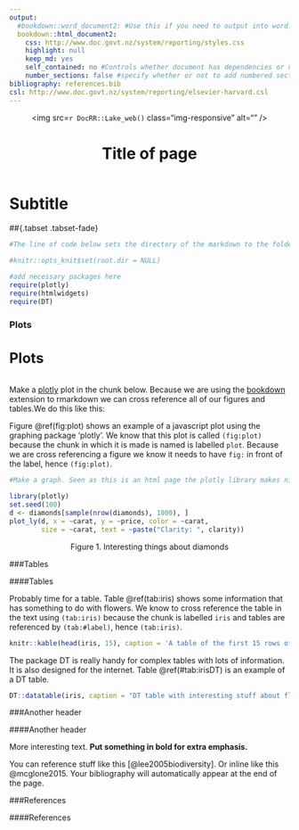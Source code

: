 ```yaml
---
output:
  #bookdown::word_document2: #Use this if you need to output into word. The word document will contain webshots of any html/javascript content
  bookdown::html_document2:
    css: http://www.doc.govt.nz/system/reporting/styles.css
    highlight: null
    keep_md: yes
    self_contained: no #Controls whether document has dependencies or not. Has implications for file size and speed of loading
    number_sections: false #specify whether or not to add numbered sections
bibliography: references.bib
csl: http://www.doc.govt.nz/system/reporting/elsevier-harvard.csl 
---
```

<!--Customise header here-->
<header id="header">
<img src=`r DocRR::Lake_web()` class="img-responsive" alt="" />
<h1>Title of page</h1>
</header>
<h1 class="h1sub">Subtitle</h1>

<!--Add some custom css to control font and table header colour or other style components where needed-->
<style> 
        h2 {color: `r DocRR::font_Lake()`}
        h3 {color: `r DocRR::font_Lake()`}
        h4 {font-size: 1.8em;color: `r DocRR::font_Lake()`}
        th {background-color : `r DocRR::font_Lake()`}
</style>
<!--This sets up the page to be a tabbed layout-->
##{.tabset .tabset-fade}  

```r

#The line of code below sets the directory of the markdown to the folder where this file is saved. You may not want to use this if using data from different network folders

#knitr::opts_knit$set(root.dir = NULL)

#add necessary packages here
require(plotly)
require(htmlwidgets)
require(DT)
```

### Plots

#### Plots

Make a [plotly](https://plot.ly/r/) plot in the chunk below. Because we are using the [bookdown](https://bookdown.org/yihui/bookdown/) extension to rmarkdown we can cross reference all of our figures and tables.We do this like this:

Figure \@ref(fig:plot) shows an example of a javascript plot using the graphing package 'plotly'. We know that this plot is called `(fig:plot)` because the chunk in which it is made is named is labelled `plot`. Because we are cross referencing a figure we know it needs to have `fig:` in front of the label, hence `(fig:plot)`. 

```r

#Make a graph. Seen as this is an html page the plotly library makes nice interactive graphics

library(plotly)
set.seed(100)
d <- diamonds[sample(nrow(diamonds), 1000), ]
plot_ly(d, x = ~carat, y = ~price, color = ~carat,
        size = ~carat, text = ~paste("Clarity: ", clarity))

```


<!-- An alternative way of adding captions. Captions don't work with some htmlwidgets packages -->
<p class="caption" align = "middle" id = "Figure 1."> Figure 1. Interesting things about diamonds</p>


###Tables

####Tables
 
Probably time for a table. Table \@ref(tab:iris) shows some information that has something to do with flowers. We know to cross reference the table in the text using `(tab:iris)` because the chunk is labelled `iris` and tables are referenced by `(tab:#label)`, hence `(tab:iris)`.


```r

knitr::kable(head(iris, 15), caption = 'A table of the first 15 rows of the iris data.')
```

The package DT is really handy for complex tables with lots of information. It is also designed for the internet. Table \@ref(#tab:irisDT) is an example of a DT table.

```r

DT::datatable(iris, caption = "DT table with interesting stuff about flowers")

```

###Another header

####Another header

More interesting text. __Put something in bold for extra emphasis.__


You can reference stuff like this [@lee2005biodiversity]. Or inline like this @mcglone2015. Your bibliography will automatically appear at the end of the page.

###References

####References
